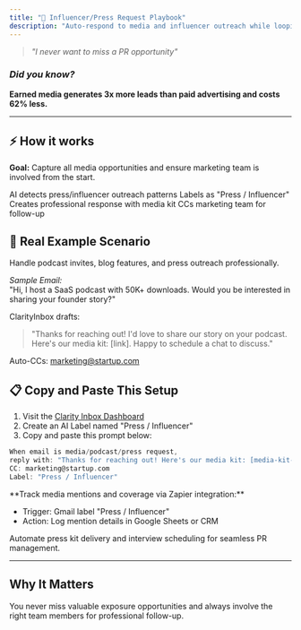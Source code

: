 ```yaml
---
title: "🎤 Influencer/Press Request Playbook"
description: "Auto-respond to media and influencer outreach while looping in marketing for follow-up."
---
```


> _"I never want to miss a PR opportunity"_

### _Did you know?_

**Earned media generates 3x more leads than paid advertising and costs 62% less.**

---

## ⚡️ How it works

**Goal:** Capture all media opportunities and ensure marketing team is involved from the start.

<Steps>
  <Step title="First Step">
    AI detects press/influencer outreach patterns
  </Step>
  <Step title="Second Step">
    Labels as "Press / Influencer"
  </Step>
  <Step title="Third Step">
    Creates professional response with media kit
  </Step>
  <Step title="Fourth Step">
    CCs marketing team for follow-up
  </Step>
</Steps>

## 🔮 Real Example Scenario

Handle podcast invites, blog features, and press outreach professionally.

_Sample Email:_\
"Hi, I host a SaaS podcast with 50K+ downloads. Would you be interested in sharing your founder story?"

ClarityInbox drafts:

> "Thanks for reaching out! I'd love to share our story on your podcast. Here's our media kit: [link]. Happy to schedule a chat to discuss."

Auto-CCs: [marketing@startup.com](mailto:marketing@startup.com)

## 📋 Copy and Paste This Setup

1. Visit the [Clarity Inbox Dashboard](https://app.clarityinbox.com/dashboard)
2. Create an AI Label named "Press / Influencer"
3. Copy and paste this prompt below:

<CodeGroup>

```c Copy & Edit Prompt
When email is media/podcast/press request, 
reply with: "Thanks for reaching out! Here's our media kit: [media-kit-link]. Happy to schedule a chat to discuss." 
CC: marketing@startup.com 
Label: "Press / Influencer"
```

</CodeGroup>

<Accordion title="Advanced: Media Tracking">
  **Track media mentions and coverage via Zapier integration:**

  - Trigger: Gmail label "Press / Influencer"
  - Action: Log mention details in Google Sheets or CRM
</Accordion>

<Accordion title="Future Enhancement">
  Automate press kit delivery and interview scheduling for seamless PR management.
</Accordion>

---

## Why It Matters

You never miss valuable exposure opportunities and always involve the right team members for professional follow-up.